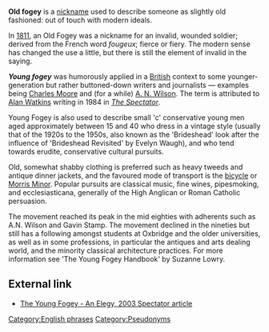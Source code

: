 {{Wiktionarypar|fogey}}
'''Old fogey''' is a [[nickname]] used to describe someone as slightly old fashioned: out of touch with modern ideals. 

In [[1811]], an Old Fogey was a nickname for an invalid, wounded soldier; derived from the French word ''fougeux''; fierce or fiery. The modern sense has changed the use a little, but there is still the element of invalid in the saying.

'''''Young fogey''''' was humorously applied in a [[British]] context to some younger-generation but rather buttoned-down writers and journalists &mdash; examples being [[Charles Moore (journalist)|Charles Moore]] and (for a while) [[A. N. Wilson]]. The term is attributed to [[Alan Watkins]] writing in 1984 in ''[[The Spectator]]''.

Young Fogey is also used to describe small 'c' conservative young men aged approximately between 15 and 40 who dress in a vintage style (usually that of the 1920s to the 1950s, also known as the 'Brideshead' look after the influence of 'Brideshead Revisited' by Evelyn Waugh), and who tend towards erudite, conservative cultural pursuits. 

Old, somewhat shabby clothing is preferred such as heavy tweeds and antique dinner jackets, and the favoured mode of transport is the [[bicycle]] or [[Morris Minor]]. Popular pursuits are classical music, fine wines, pipesmoking, and ecclesiasticana, generally of the High Anglican or Roman Catholic persuasion. 

The movement reached its peak in the mid eighties with adherents such as A.N. Wilson and Gavin Stamp. The movement declined in the nineties but still has a following amongst students at Oxbridge and the older universities, as well as in some professions, in particular the antiques and arts dealing world, and the minority classical architecture practices. For more information see 'The Young Fogey Handbook' by Suzanne Lowry.

==External link==

*[http://www.lewrockwell.com/spectator/spec138.html The Young Fogey - An Elegy, 2003 Spectator article]

[[Category:English phrases]]
[[Category:Pseudonyms]]